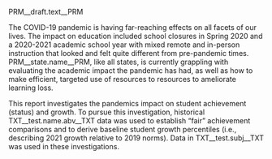 PRM__draft.text__PRM

The COVID-19 pandemic is having far-reaching effects on all facets of our lives.
The impact on education included school closures in Spring 2020 and a 2020-2021
academic school year with mixed remote and in-person instruction that looked and
felt quite different from pre-pandemic times. PRM__state.name__PRM, like all states,
is currently grappling with evaluating the academic impact the pandemic has had,
as well as how to make efficient, targeted use of resources to resources to
ameliorate learning loss.

This report investigates the pandemics impact on student achievement (status) and
growth. To pursue this investigation, historical TXT__test.name.abv__TXT data was
used to establish "fair" achievement comparisons and to derive baseline student
growth percentiles (i.e., describing 2021 growth relative to 2019 norms). Data
in TXT__test.subj__TXT was used in these investigations.
